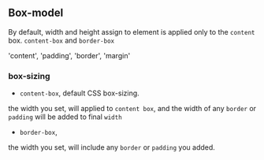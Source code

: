 ## Box-model

By default, width and height assign to element is applied only to the `content` box.
`content-box` and `border-box`

'content', 'padding', 'border', 'margin'

### box-sizing

- `content-box`, default CSS box-sizing.

the width you set, will applied to `content box`, and the width of any `border` or `padding` will be added to final `width`

- `border-box`,

the width you set, will include any `border` or `padding` you added.
